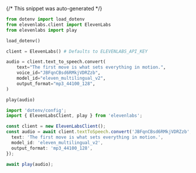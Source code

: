 {/* This snippet was auto-generated */}
<CodeBlocks>
```python
from dotenv import load_dotenv
from elevenlabs.client import ElevenLabs
from elevenlabs import play

load_dotenv()

client = ElevenLabs() # Defaults to ELEVENLABS_API_KEY

audio = client.text_to_speech.convert(
    text="The first move is what sets everything in motion.",
    voice_id="JBFqnCBsd6RMkjVDRZzb",
    model_id="eleven_multilingual_v2",
    output_format="mp3_44100_128",
)

play(audio)

```

```typescript
import 'dotenv/config';
import { ElevenLabsClient, play } from 'elevenlabs';

const client = new ElevenLabsClient();
const audio = await client.textToSpeech.convert('JBFqnCBsd6RMkjVDRZzb', {
  text: 'The first move is what sets everything in motion.',
  model_id: 'eleven_multilingual_v2',
  output_format: 'mp3_44100_128',
});

await play(audio);

```

</CodeBlocks>
